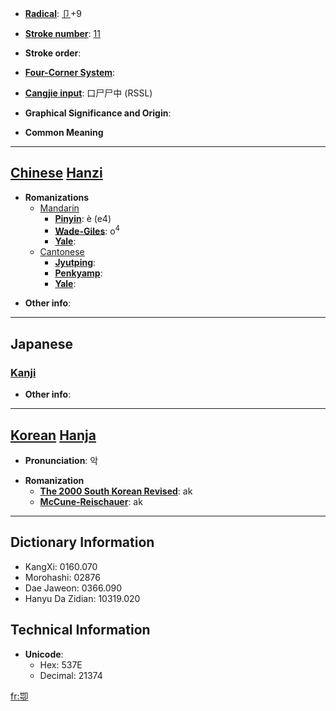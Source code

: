 * '''[[Wiktionary:Chinese radical index| Radical]]''': [[Wiktionary:Chinese radical index 卩|卩]]+9

* '''[[Wiktionary:Chinese total strokes index|Stroke number]]''': [[Wiktionary:Chinese total strokes index 11|11]]

* '''Stroke order''': 

* '''[[Wiktionary:Chinese four corner index|Four-Corner System]]''': 

* '''[[Wiktionary:Chinese Cangjie index|Cangjie input]]''': 口尸尸中 (RSSL)

* '''Graphical Significance and Origin''': 

* '''Common Meaning'''

----

== [[Chinese]] [[Hanzi]] ==

* '''Romanizations'''
** [[Mandarin]]
*** '''[[Pinyin]]''': è (e4)
*** '''[[Wade-Giles]]''': o<sup>4</sup>
*** '''[[Yale]]''': 
**[[Cantonese]]
***'''[[Jyutping]]''':
***'''[[Penkyamp]]''': 
***'''[[Yale]]''': 

* '''Other info''': 

----

==Japanese==
===[[Kanji]]===
{{kanji|on readings=[[がく]] (gaku)
|kun readings=[[うわあご]] (uwaago)
}}

* '''Other info''':  

----

== [[Korean]] [[Hanja]] ==

* '''Pronunciation''': 악

* '''Romanization'''
** '''[[The 2000 South Korean Revised Romanization|The 2000 South Korean Revised]]''': ak
** '''[[McCune-Reischauer]]''': ak

----

== Dictionary Information ==

* KangXi: 0160.070
* Morohashi: 02876
* Dae Jaweon: 0366.090
* Hanyu Da Zidian: 10319.020

== Technical Information ==

* '''Unicode''':
** Hex: 537E
** Decimal: 21374

[[fr:卾]]